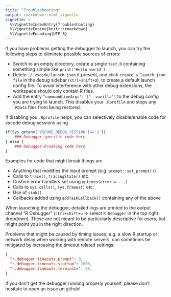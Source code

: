 ---
title: "Troubleshooting"
output: rmarkdown::html_vignette
vignette: >
  %\VignetteIndexEntry{Troubleshooting}
  %\VignetteEngine{knitr::rmarkdown}
  %\VignetteEncoding{UTF-8}
---

If you have problems getting the debugger to launch,
you can try the following steps to eliminate possible sources of errors:

* Switch to an empty directory, create a single `test.R` containing something simple like `print('Hello world')`
* Delete `./.vscode/launch.json` if present, and click `create a launch.json file`
in the debug sidebar (`ctrl+shift+D`), to create a default launch config file.
To avoid interference with other debug extensions, the workspace should only contain R files.
* Add the entry `"commandLineArgs": ["--vanilla"]` to the debug config you are trying to launch.
This disables your `.Rprofile` and stops any `.RData` files from being restored.

If disabling you `.Rprofile` helps,
you can selectively disable/enable code for vscode debug sessions using
``` r
if(Sys.getenv('VSCODE_DEBUG_SESSION')=='1'){
    ### Debugger-specific code here
} else {
    ### Debugger-breaking code here
}
```

Examples for code that might break things are

* Anything that modifies the input prompt (e.g. `prompt::set_prompt()`)
* Calls to `trace()`, `tracingState()` etc.
* Custom error handlers set using `options(error = ...)`
* Calls to `sys.calls()`, `sys.frames()` etc.
* Use of `sink()`
* Callbacks added using `addTaskCallback()` containing any of the above

When launching the debugger, detailed logs are printed to the output channel
"R Debugger" (`ctrl+shift+u` -> select `R Debugger` in the top right dropdown).
These are not meant to be particularly descriptive for users, but might point you in the right direction.

Problems that might be caused by timing issues,
e.g. a slow R startup or network delay when working with remote servers,
can sometimes be mitigated by increasing the timeout related settings:
``` json
{
  "r.debugger.timeouts.prompt": 0,
  "r.debugger.timeouts.startup": 2000,
  "r.debugger.timeouts.terminate": 50,
}
```

If you don't get the debugger running properly yourself,
please don't hesitate to open an issue on github!
